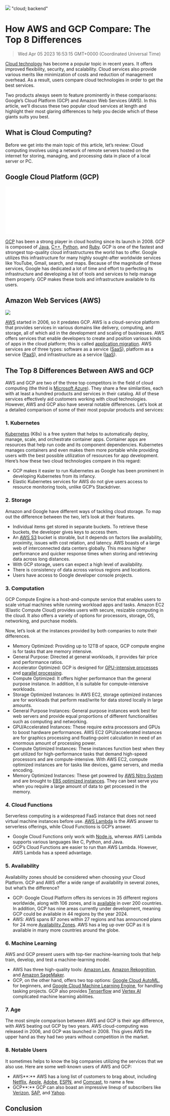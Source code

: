 ![](https://uploads-ssl.webflow.com/6143afec68f555387049efb3/63dd5341d865455441cb3600_awsvgcp_cf1479942a10b2ee8503145ae597b4c6_2000.jpeg)
"cloud; backend"
# How AWS and GCP Compare: The Top 8 Differences
> Wed Apr 05 2023 16:53:15 GMT+0000 (Coordinated Universal Time)

<a href="https://en.wikipedia.org/wiki/Cloud_computing" target="_blank" rel="noopener noreferrer">Cloud technology</a> has become a popular topic in recent years. It offers improved flexibility, security, and scalability. Cloud services also provide various merits like minimization of costs and reduction of management overhead. As a result, users compare cloud technologies in order to get the best services.

Two products always seem to feature prominently in these comparisons: Google’s Cloud Platform (GCP) and Amazon Web Services (AWS).
In this article, we’ll discuss these two popular cloud services at length and highlight their most glaring differences to help you decide which of these giants suits you best.

## What is Cloud Computing?
Before we get into the main topic of this article, let’s review:
Cloud computing involves using a network of remote servers hosted on the internet for storing, managing, and processing data in place of a local server or PC.

## Google Cloud Platform (GCP)

![](-ssl.webflow.com/6143afec68f555387049efb3/639c8474174f5c4609996b23_image1_8bde8c663546a0f9f258fbd3d64c2d0e_800.p)

<a href="https://cloud.google.com/gcp?utm_source=google&amp;utm_medium=cpc&amp;utm_campaign=emea-ng-all-en-bkws-all-all-trial-e-gcp-1011340&amp;utm_content=text-ad-none-any-DEV_m-CRE_501794636563-ADGP_Hybrid+%7C+BKWS+-+EXA+%7C+Txt+~+GCP+~+General%23v3-KWID_43700061569959215-aud-606988878614:kwd-87853815-userloc_1010297&amp;utm_term=KW_gcp-NET_g-PLAC_&amp;gclid=CjwKCAjwh4ObBhAzEiwAHzZYU5RmZ7cMMoQLoJ6-OPNMrYzhceZF9eVpYcksf4HQWW4zE_YhaeXQpRoCFGEQAvD_BwE&amp;gclsrc=aw.ds&amp;hl=en" target="_blank" rel="noopener noreferrer">GCP</a> has been a strong player in cloud hosting since its launch in 2008. GCP is composed of <a href="https://en.m.wikipedia.org/wiki/Java_(programming_language)" target="_blank" rel="noopener noreferrer">Java</a>, <a href="https://en.m.wikipedia.org/wiki/C%2B%2B" target="_blank" rel="noopener noreferrer">C++</a>, <a href="https://www.python.org/" target="_blank" rel="noopener noreferrer">Python</a>, and <a href="https://www.ruby-lang.org/en/" target="_blank" rel="noopener noreferrer">Ruby</a>. GCP is one of the fastest and strongest top-quality cloud infrastructures the world has to offer. Google utilizes this infrastructure for many highly sought-after worldwide services like YouTube, Gmail, search, and maps.
Because of the magnitude of these services, Google has dedicated a lot of time and effort to perfecting its infrastructure and developing a list of tools and services to help manage them properly. GCP makes these tools and infrastructure available to its users.

## Amazon Web Services (AWS)

![](sl.webflow.com/6143afec68f555387049efb3/639c8474174f5c356f996b22_image2_cfa33e6d3011fe0eba9dbfb0bf4a98b4_800.jp)

<a href="https://aws.amazon.com/free/?trk=2e43dedc-ab53-475a-90d3-ecea4a1f65a5&amp;sc_channel=ps&amp;s_kwcid=AL!4422!3!537631970554!e!!g!!aws&amp;ef_id=CjwKCAjwh4ObBhAzEiwAHzZYUwpiUmGMcyAuIorXV7Ma68G_zQZCnbB6z1J4mPjw3HwbII-JeuoX_RoCdXIQAvD_BwE:G:s&amp;s_kwcid=AL!4422!3!537631970554!e!!g!!aws" target="_blank" rel="noopener noreferrer">AWS</a> started in 2006, so it predates GCP. AWS is a cloud-service platform that provides services in various domains like delivery, computing, and storage, all of which aid in the development and scaling of businesses. AWS offers services that enable developers to create and position various kinds of apps in the cloud platform; this is called <a href="https://aws.amazon.com/application-migration-service/" target="_blank" rel="noopener noreferrer">application migration</a>.
AWS services are of three types: software as a service (<a href="https://en.m.wikipedia.org/wiki/Software_as_a_service" target="_blank" rel="noopener noreferrer">SaaS</a>), platform as a service (<a href="https://en.m.wikipedia.org/wiki/Platform_as_a_service" target="_blank" rel="noopener noreferrer">PaaS</a>), and infrastructure as a service (<a href="https://en.m.wikipedia.org/wiki/Infrastructure_as_a_service" target="_blank" rel="noopener noreferrer">IaaS</a>).

## The Top 8 Differences Between AWS and GCP
AWS and GCP are two of the three top competitors in the field of cloud computing (the third is <a href="https://azure.microsoft.com/en-us/" target="_blank" rel="noopener noreferrer">Microsoft Azure</a>). They share a few similarities, each with at least a hundred products and services in their catalog. All of these services effectively aid customers working with cloud technologies. However, AWS and GCP also have several notable differences.
Let’s look at a detailed comparison of some of their most popular products and services:

### 1. Kubernetes
<a href="https://kubernetes.io/" target="_blank" rel="noopener noreferrer">Kubernetes</a> (K8s) is a free system that helps to automatically deploy, manage, scale, and orchestrate container apps. Container apps are resources that help run code and its component dependencies.
Kubernetes manages containers and even makes them more portable while providing users with the best possible utilization of resources for app development. Here’s how these two cloud technologies compare in this regard:
- GCP makes it easier to run Kubernetes as Google has been prominent in developing Kubernetes from its infancy.
- Elastic Kubernetes services for AWS do not give users access to resource monitoring tools, unlike GCP’s Stackdriver.

### 2. Storage
Amazon and Google have different ways of tackling cloud storage. To map out the difference between the two, let’s look at their features.
- Individual items get stored in separate buckets. To retrieve these buckets, the developer gives keys to access them.
- An <a href="https://aws.amazon.com/s3/" target="_blank" rel="noopener noreferrer">AWS S3</a> bucket is storable, but it depends on factors like availability, proximity, issues with cost relation, and latency. AWS boasts of a large web of interconnected data centers globally. This means higher performance and quicker response times when storing and retrieving data across long distances.
- With GCP storage, users can expect a high level of availability.
- There is consistency of data across various regions and locations.
- Users have access to Google developer console projects.

### 3. Computation
GCP Compute Engine is a host-and-compute service that enables users to scale virtual machines while running workload apps and tasks.
Amazon EC2 (Elastic Compute Cloud) provides users with secure, resizable computing in the cloud. It also offers a variety of options for processors, storage, OS, networking, and purchase models.

Now, let’s look at the instances provided by both companies to note their differences.
- Memory Optimized: Providing up to 12TB of space, GCP compute engine is for tasks that are memory intensive.
- General Purpose: Directed at general workloads, it provides fair price and performance ratios.
- Accelerator Optimized: GCP is designed for <a href="https://www.thewindowsclub.com/what-is-gpu-computing-used-for#:~:text=Generally%2C%20GPUs%20are%20used%20to,cores%20and%20superior%20memory%20bandwidth." target="_blank" rel="noopener noreferrer">GPU-intensive processes</a> and <a href="https://www.techtarget.com/searchdatacenter/definition/parallel-processing?amp=1" target="_blank" rel="noopener noreferrer">parallel processing</a>.
- Compute Optimized: It offers higher performance than the general purpose instance. In addition, it is suitable for compute-intensive workloads.
- Storage Optimized Instances: In AWS EC2, storage optimized instances are for workloads that perform read/write for data stored locally in large amounts.
- General Purpose Instances: General purpose instances work best for web servers and provide equal proportions of different functionalities such as computing and networking.
- GPU/Accelerated Instances: These require extra processors and GPUs to boost hardware performances. AWS EC2 GPU/accelerated instances are for graphics processing and floating-point calculation in need of an enormous amount of processing power.
- Compute Optimized Instances: These instances function best when they get utilized for high-performance tasks that demand high-speed processors and are compute-intensive. With AWS EC2, compute optimized instances are for tasks like devices, game servers, and media encoding.
- Memory Optimized Instances: These get powered by <a href="https://aws.amazon.com/ec2/nitro/" target="_blank" rel="noopener noreferrer">AWS Nitro System</a> and are brought to <a href="https://docs.aws.amazon.com/AWSEC2/latest/UserGuide/ebs-optimized.html#:~:text=EBS%20optimized%20by%20default&amp;text=*%20These%20instances%20can%20support%20maximum,select%20one%20of%20these%20instances." target="_blank" rel="noopener noreferrer">EBS optimized instances</a>. They can best serve you when you require a large amount of data to get processed in the memory.

### 4. Cloud Functions
Serverless computing is a widespread FaaS instance that does not need virtual machine instances before use.  <a href="https://aws.amazon.com/lambda/" target="_blank" rel="noopener noreferrer">AWS Lambda</a> is the AWS answer to serverless offerings, while Cloud Functions is GCP’s answer.
- Google Cloud Functions only work with <a href="https://nodejs.org/en/" target="_blank" rel="noopener noreferrer">Node.js</a>, whereas AWS Lambda supports various languages like C, Python, and Java.
- GCP’s Cloud Functions are easier to run than AWS Lambda. However, AWS Lambda has a speed advantage.

### 5. Availability
Availability zones should be considered when choosing your Cloud Platform. GCP and AWS offer a wide range of availability in several zones, but what’s the difference?
- GCP: Google Cloud Platform offers its services in 35 different regions worldwide, along with 106 zones, and is <a href="https://cloud.google.com/about/locations" target="_blank" rel="noopener noreferrer">available</a> in over 200 countries. In addition, GCP has nine areas currently under development, meaning GCP could be available in 44 regions by the year 2024.
- AWS: AWS spans 87 zones within 27 regions and has announced plans for 24 more <a href="https://aws.amazon.com/about-aws/global-infrastructure/" target="_blank" rel="noopener noreferrer">Availability Zones</a>. AWS has a leg up over GCP as it is available in many more countries around the globe.

### 6. Machine Learning
AWS and GCP present users with top-tier machine-learning tools that help train, develop, and test a machine-learning model.
- AWS has three high-quality tools: <a href="https://aws.amazon.com/lex/" target="_blank" rel="noopener noreferrer">Amazon Lex</a>, <a href="https://docs.aws.amazon.com/rekognition/latest/dg/what-is.html" target="_blank" rel="noopener noreferrer">Amazon Rekognition</a>, and <a href="https://aws.amazon.com/pm/sagemaker/?trk=cd28e1b7-319b-4ddb-ac47-5cd3db3627fb&amp;sc_channel=ps&amp;s_kwcid=AL!4422!3!537695327234!e!!g!!amazon%20sagemaker&amp;ef_id=CjwKCAjwh4ObBhAzEiwAHzZYU1ZsWn0eN9HWgWkqa4uFVWLmE7PhBWrFaIv_YnNwvdFDQXTDXj12qxoCpiEQAvD_BwE:G:s&amp;s_kwcid=AL!4422!3!537695327234!e!!g!!amazon%20sagemaker" target="_blank" rel="noopener noreferrer">Amazon SageMaker</a>.
- GCP, on the other hand, offers two top options: <a href="https://cloud.google.com/automl" target="_blank" rel="noopener noreferrer">Google Cloud AutoML</a>, for beginners, and <a href="https://medium.com/crossml/google-cloud-platform-gcp-for-machine-learning-ai-36165b1767b0#:~:text=AI%20Platform%20integrated%20with%20several,training%20using%20Data%20Labeling%20Service." target="_blank" rel="noopener noreferrer">Google Cloud Machine Learning Engine</a>, for handling tasking projects. GCP also provides <a href="https://www.tensorflow.org/?gclid=CjwKCAjwh4ObBhAzEiwAHzZYU4_1SsY5AoksaT-JWI-OocLYwHn-WivsoiWJh-fRwv6Hj2PlGDYKZhoCcMgQAvD_BwE" target="_blank" rel="noopener noreferrer">Tenserflow</a> and <a href="https://cloud.google.com/vertex-ai/?utm_source=google&amp;utm_medium=cpc&amp;utm_campaign=emea-ng-all-en-dr-skws-all-all-trial-e-gcp-1011340&amp;utm_content=text-ad-none-any-DEV_m-CRE_574561877919-ADGP_Hybrid+%7C+SKWS+-+EXA+%7C+Txt+~++AI+%26+ML+~+Vertex+AI-KWID_43700072745609391-aud-606988878414:kwd-553582750299-userloc_1010297&amp;utm_term=KW_vertex%20ai-NET_g-PLAC_&amp;gclid=CjwKCAjwh4ObBhAzEiwAHzZYU5NuMThn_WpLrsjSu0doJvAg502s9eOM-SVYGd0Pe6bvw9GhdCAevxoCVsgQAvD_BwE&amp;gclsrc=aw.ds" target="_blank" rel="noopener noreferrer">Vertex AI </a>complicated machine learning abilities.

### 7. Age
The most simple comparison between AWS and GCP is their age difference, with AWS beating out GCP by two years. AWS cloud-computing was released in 2006, and GCP was launched in 2008. This gives AWS the upper hand as they had two years without competition in the market.

### 8. Notable Users

It sometimes helps to know the big companies utilizing the services that we also use. Here are some well-known users of AWS and GCP:
- AWS**:** AWS has a long list of customers to brag about, including <a href="https://www.netflix.com/ng/" target="_blank" rel="noopener noreferrer">Netflix</a>, <a href="https://en.m.wikipedia.org/wiki/Apple_Inc." target="_blank" rel="noopener noreferrer">Apple</a>, <a href="https://www.adobe.com/africa/creativecloud.html?gclid=CjwKCAjwh4ObBhAzEiwAHzZYUxe891q3BcA2dcul9xYC-rku14kB8oiqx_hAjfGMBeeSqxyXjbGUrhoCaiEQAvD_BwE&amp;mv=search&amp;mv=search&amp;sdid=MQH8S7GK&amp;ef_id=CjwKCAjwh4ObBhAzEiwAHzZYUxe891q3BcA2dcul9xYC-rku14kB8oiqx_hAjfGMBeeSqxyXjbGUrhoCaiEQAvD_BwE:G:s&amp;s_kwcid=AL!3085!3!513149296253!e!!g!!adobe!12704499827!129143952468" target="_blank" rel="noopener noreferrer">Adobe</a>, <a href="https://africa.espn.com/" target="_blank" rel="noopener noreferrer">ESPN</a>, and <a href="https://corporate.comcast.com/" target="_blank" rel="noopener noreferrer">Comcast</a>, to name a few.
- GCP**:** GCP can also boast an impressive lineup of subscribers like <a href="https://www.verizon.com/" target="_blank" rel="noopener noreferrer">Verizon</a>, <a href="https://www.sap.com/africa/index.html" target="_blank" rel="noopener noreferrer">SAP</a>, and <a href="https://mail.yahoo.com/" target="_blank" rel="noopener noreferrer">Yahoo</a>.

## Conclusion
